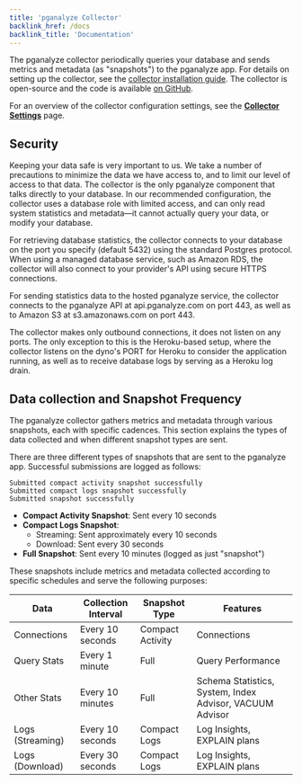 ```yaml
---
title: 'pganalyze Collector'
backlink_href: /docs
backlink_title: 'Documentation'
---
```


The pganalyze collector periodically queries your database and sends metrics and metadata (as "snapshots") to
the pganalyze app. For details on setting up the collector, see the [collector installation guide](/docs/install).
The collector is open-source and the code is available [on GitHub](https://github.com/pganalyze/collector).

For an overview of the collector configuration settings, see the **[Collector Settings](/docs/collector/settings)** page.

## Security

Keeping your data safe is very important to us. We take a number of precautions to minimize the data
we have access to, and to limit our level of access to that data. The collector is the only pganalyze
component that talks directly to your database. In our recommended configuration, the collector uses
a database role with limited access, and can only read system statistics and metadata&mdash;it cannot actually
query your data, or modify your database.

For retrieving database statistics, the collector connects to your database on the port you specify (default 5432)
using the standard Postgres protocol. When using a managed database service, such as Amazon RDS, the collector
will also connect to your provider's API using secure HTTPS connections.

For sending statistics data to the hosted pganalyze service, the collector connects to the pganalyze API at
api.pganalyze.com on port 443, as well as to Amazon S3 at s3.amazonaws.com on port 443.

The collector makes only outbound connections, it does not listen on any ports. The only exception to this is the
Heroku-based setup, where the collector listens on the dyno's PORT for Heroku to consider the application running,
as well as to receive database logs by serving as a Heroku log drain.

## Data collection and Snapshot Frequency

The pganalyze collector gathers metrics and metadata through various snapshots, each with specific cadences.
This section explains the types of data collected and when different snapshot types are sent.

There are three different types of snapshots that are sent to the pganalyze app.
Successful submissions are logged as follows:

```
Submitted compact activity snapshot successfully
Submitted compact logs snapshot successfully
Submitted snapshot successfully
```

* **Compact Activity Snapshot**: Sent every 10 seconds
* **Compact Logs Snapshot**:
  * Streaming: Sent approximately every 10 seconds
  * Download: Sent every 30 seconds
* **Full Snapshot**: Sent every 10 minutes (logged as just "snapshot")

These snapshots include metrics and metadata collected according to specific schedules and serve the following purposes:

| Data             | Collection Interval | Snapshot Type    | Features                    |
|------------------|---------------------|------------------|-----------------------------|
| Connections      | Every 10 seconds    | Compact Activity | Connections                 |
| Query Stats      | Every 1 minute      | Full             | Query Performance           |
| Other Stats      | Every 10 minutes    | Full             | Schema Statistics, System, Index Advisor, VACUUM Advisor |
| Logs (Streaming) | Every 10 seconds    | Compact Logs     | Log Insights, EXPLAIN plans |
| Logs (Download)  | Every 30 seconds    | Compact Logs     | Log Insights, EXPLAIN plans |
